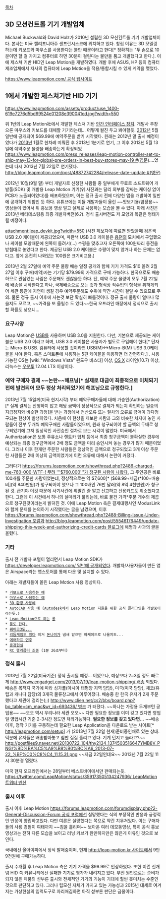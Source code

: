 [[목차]]

== 3D 모션컨트롤 기기 개발업체 ==
Michael Buckwald와 David Holz가 2010년 설립한 3D 모션컨트롤 기기 개발업체이다. 본사는 미국 캘리포니아주 샌프란시스코에 위치하고 있다. 창립 이유는 3D 모델링 하는데 키보드와 마우스를 사용한다는 불만 때문이라고 한다[* 정확히는 "두 손으로 10분이면 할 걸 가지고 컴퓨터로 하면 30분이 걸린다는 불만을 품고 개발했다고 한다.]. 이에 제스쳐 기반 HID인 Leap Motion을 개발하였다. 개발 후에 ASUS, HP 등의 컴퓨터 제조업체에서 자사의 컴퓨터에 Leap Motion을 적용/통합시킬 수 있게 계약을 맺었다. 

[[https://www.leapmotion.com/ 공식 웹사이트]]

== 1에서 개발한 제스쳐기반 HID 기기 ==

{{{#!html
<iframe width="560" height="315" src="http://www.youtube.com/embed/_d6KuiuteIA" frameborder="0" allowfullscreen></iframe>}}}


https://www.leapmotion.com/assets/product/use_1400-619e7276d5bd69524e01208e390041cd.jpg?width=550

위 1번의 Leap Motion社에서 개발한 제스쳐 기반 [[인간 인터페이스 장치]]. 개발사 주장으론 마우스와 키보드를 대체할 기기라는데... 어떻게 될진 두고 봐야할듯. [[2012년]] 5월 일반에 공개되어 $69.99에 예약주문을 받기 시작했다. 원래는 2012년 말 출시 예정이었다가 [[2013년]] 1월로 한차례 미뤄진 후 2013년 1분기로 연기, 그 이후 2013년 5월 13일에 예약주문 물량을 배송하는게 확정되었[[https://www.leapmotion.com/press_releases/leap-motion-controller-set-to-ship-may-13-for-global-pre-orders-in-best-buy-stores-may-19 #(영문)]]....었는데 다시 2013년 7월 22일로 연기됐다. [[http://blog.leapmotion.com/post/48872742284/release-date-update #(영문)]]

2012년 10월(9월 말) 부터 개발자로 신청한 사람들 중 일부에게 무료로 소프트웨어 개발툴(SDK) 및 개발용 Leap Motion 기기(위 사진과는 달리 외부를 감싸는 케이싱 없이 PCB가 노출되어있다)를 배포하였으며, 이는 정규 출시 전에 다양한 앱을 개발하여 일반에 공개하기 위함인 듯 하다. 유튜브에는 이들 개발자들이 올린 ~~맛보기용/염장용~~영상들이 있어서 위 홍보용 영상 말고 실제로 사용하는 모습을 볼 수 있다. 아래 사진은 2013년 베타테스팅용 최종 개발자버전(6.?). 정식 출시버전도 저 모양과 똑같은 형태가 될 예정이다. 

attachment:leap_devkit.jpg?width=550
(사진 제보자에 따르면 받았을때 검은색 USB 2.0 케이블이 제공되었으며, 파란색 USB 3.0 케이블은 [[용던]]의 모처에서 구입했으나 케이블 모양때문에 왼쪽이 들려서(...) 수평을 맞추고자 오른쪽에 100원짜리 동전을 받침대로 놓았다고 한다. 제공된 USB 2.0 케이블은 수평이 맞지 않거나 하는 문제는 없다고. 앞에 온전히 나와있는 100원은 크기비교용.)

2013년 2월 27일에 예약 주문 물량 배송 일정 공개와 함께 기기 가격도 $10 올려 2월 27일 이후 구매(예약)자는 기기당 $79.99의 가격으로 구매 가능하다. 한국으로도 배송하므로 관심있는 사람은 주문해도 괜찮을듯 하다. 단, 예약 주문 물량이 모두 7월 22일에 배송을 시작한다고 하나, 국제배송으로 오는 것과 형식상 직수입의 형식을 취하게되어 세관 통관에 지연이 생길 경우 예약주문해도 수취에 약간 시간이 걸릴 수 있으므로 주의. 물론 정규 출시 이후에 사는것 보단 확실히 빠를것이다. 정규 출시 물량이 얼마나 많을지도 모르고, ~~가격을 또 올릴수 도 있다~~한국 오프라인 매장에서 정식으로 출시할 확률도 낮으니...

=== 요구사양 ===
Leap Motion은 [[USB]]를 사용하며 USB 3.0을 지원한다. 다만, 기본으로 제공되는 케이블은 USB 2.0 이라고 하며, USB 3.0 케이블은 사용자가 별도로 구입해야 한다[* 단자는 Micro-B USB. 컴퓨터에 사용할 것이라면 USB(M)<->Micro-B(M) USB 3.0케이블을 사야 한다. 혹은 스마트폰에 사용하는 5핀 케이블을 이용하면 더 간편하다.] . 사용 가능한 OS는 [wiki:"Windows Vista" 윈도우 비스타] 이상, [[OS X]] 라이언(10.7) 이상, 리눅스는 [[우분투]] 12.04 LTS 이상이다.

=== 예약 구매자 결제 ~~논란~~해프닝[* 실제로 대금이 최종적으로 이체되기 전에 발견되어 모두 정상 처리되었기에 해프닝으로 규정한다.] ===
2013년 7월 15일께(미국 현지시각) 부터 예약구매자들에 대해 가승인(Authorization)[* 실제 결제는 진행하지 않고 해당 금액이 정상적으로 결제가 되는지 확인하는 일종의 지급정지와 비슷한 과정]을 받는 과정에서 전산오류 또는 절차의 오류로 금액이 과다청구되는 현상이 발생하였다. 처음에 이 현상을 제보한 사람과 그와 비슷한 처지에 놓인 사람들이 전부 두개씩 예약구매한 사람들이었으며, 원래 청구되어야 할 금액의 두배로 청구되었기에 그저 일상적인 사전승인 절차로 보는 시각이 많았다. 미국에서 Authorization은 보통 주유소나 렌트카 업체 등에서 최종 청구금액이 불확실한 경우에 예상되는 최종 청구금액에서 2배 정도 금액을 미리 승인시켜 놓는 경우가 많기 때문이었다. 그러나 이후 한개만 주문한 사람들은 정상적인 금액으로 청구되었고 3개 이상 주문한 사람들은 2배 이상의 금액이었기에 이런 오류에 대해서 논란이 커졌다.

그러다가 [[https://forums.leapmotion.com/showthread.php?2486-charged-me-760-000-WTF-! 무려 '''$760,000'''가 청구된 사람이 나왔다.]] 그 주인공은 바로 100개를 주문한 사람이었는데, 정상적으로는 약 $7,600[* ($69.99+세금)*100+배송비](약 840만원)가 청구되어야 했으나 그 100배인 76만 달러(약 8억 4천만원)가 청구된 것. 급기야 이것 때문에 사기사건에 휘말린 줄 알고 신고하고 신용카드도 취소했다고 한다. 그런데 이 사건에서 하나의 실마리가 풀리는데, 바로 물건 가격*주문 개수의 제곱으로 청구된것이라는게 밝혀진 것. 이에 Leap Motion 측은 결제대행사인 ModusLink와 함께 문제를 논의하기 시작했다는 글을 남겼으며, 이후 [[https://forums.leapmotion.com/showthread.php?2488-Billing-Issue-Under-Investigation 포럼]]과 [[http://blog.leapmotion.com/post/55546176449/update-shipping-this-week-and-authorizing-credit-cards 블로그]]에 해명과 사과의 글을 올렸다.

=== 기타 ===
출시 전 개발자 포털이 열리면서 Leap Motion SDK가 [[https://developer.leapmotion.com/ 일반에 공개되었다]]. 개발자/사용자들이 만든 앱은 Airspace라는 앱스토어를 통해 다운 및 설치할 수 있다. 

아래는 개발자들이 올린 Leap Motion 사용 영상이다.
 * [http://www.youtube.com/watch?v=2FSzXKZwk7g 키보드로 사용하는 예]
 * [http://www.youtube.com/watch?v=enmOb0qT7SQ 마우스로 사용하는 예]
 * [https://www.youtube.com/watch?v=6_9vr3FQ0Zc 3D 환경 사용예]
 * [http://www.youtube.com/watch?v=fp9G6hx9Fts AutoCAD 사용 예] ([[Autodesk]]에서 Leap Motion 지원을 위한 공식 플러그인을 개발중이라는듯.)
 * [http://www.youtube.com/watch?v=LlYfcr8Qg-g Leap Motion으로 하는] [[퐁]]
 * [http://www.youtube.com/watch?v=dduqf9E38z8 둠도 한다.]
 * [http://www.youtube.com/watch?v=SwUnVOEXcl8 퀘이크3도...]
 * [http://www.youtube.com/watch?v=qFkvjbnYXB8&feature=youtu.be&t=57s 리듬게임도 있다] 이거 [[돈나미]]가 냄새 맡으면 아케이드로 나올지도...
 * [http://www.youtube.com/watch?v=U2HFcfOwDtI 에어하프 연주]
 * [http://www.youtube.com/watch?v=GiiPcsoOFfQ 증강현실] 
 * [https://www.youtube.com/watch?v=ZoiwL0SK3jA RC 헬리콥터 조종] (1분 26초부터)

=== 정식 출시 ===
2013년 7월 22일(미국기준) 정식 출시될 예정... 이었으나, 예상보다 2~3일 정도 빠르게 [[http://www.engadget.com/2013/07/19/leap-motion-shipping/ 배송]] 되었다.
배송은 목적지 국가에 따라 싱가폴(아시아 태평양 지역 담당), 미국(미국 담당), 체코(유럽과 캐나다 담당)의 3개국 물류창고에서 이루어졌다. 배송중 한 한국 유저가 2개 주문했다고 세관에 걸리는(;;) [[http://www.clien.net/cs2/bbs/board.php?bo_table=cm_mac&wr_id=693436/ 병크]] 가 터졌다. ~~하나는 가정용 두개부턴 공업용~~ ~~오오 역시 우리나라 세관 오오~~ 다만 필요한 정보를 이미 갖고 있다면 영업일 영업시간 기준 2-3시간 정도면 처리가능하다. '''필요한 정보를 갖고 있다면...''' 
~~배송 이후, 정작 기기를 구동하는데 필요한 Leap Application을 다운로드 받는 사이트[* http://leapmotion.com/setup] 가 (2013년 7월 22일 현재)준비중인채로 있는 상태. 덕분에 유저들은 배송받아놓고 침만 질질 흘리고 있다. 기계 던지고 놀라고?~~
http://postfiles9.naver.net/20130722_104/thy2134_1374503516647YMB8V_PNG/%BD%BA%C5%A9%B8%B0%BC%A6_2013-07-22_%BF%C0%C8%C4_11.15.31.png
~~지금 22일인데요~~
2013년 7월 22일 11시 30분경 열렸다.

미국 현지 오프라인에서는 28일부터 베스트바이에서만 판매되는듯. [[https://twitter.com/LeapMotion/status/359173505134247936/ LeapMotion 트위터 멘션 ]]

=== 출시 이후 ===
출시 이후 Leap Motion [[https://forums.leapmotion.com/forumdisplay.php?2-General-Discussion-Forum 공식 포럼]]에선 실망했다는 식의 부정적인 반응과 긍정적인 반응이 양립하고있다. 다만 여론은 실망했다는 쪽으로 약간 치우쳐있다. 이는 구매자들의 사용 경험이 여태까지 ~~침을 흘리며~~ 보아온 여러 데모동영상, 특히 공식 홍보영상과는 전혀 다른 모습을 보이고 러닝 커브가 완만하지만은 않은게 이유인 것으로 보인다. 

국내에선 올아이피에서 정식 발매중이며, 현재 [[http://leap-motion.kr 사이트]]에서 9만9천원에 구매가능하다.

출시 수개월 후 Leap Motion 측은 기기 가격을 $99.99로 인상하였다. 또한 이런 신개념 HID 쪽 커뮤니티에선 실패한 기기로 평가가 내려지고 있다. 부진 원인으로는 준비가 되지 않은 제품의 섣부른 출시와 전체적인 기기의 기능이 기대에 훨씬 못미치는 수준인 것으로 판단하고 있다.
그러나 립모션 자체가 가지고 있는 가능성과 2015년 대세로 여겨지는 가상현실의 입력도구로 자리매김하면 아직 섣부른 판단은 금물이다.
